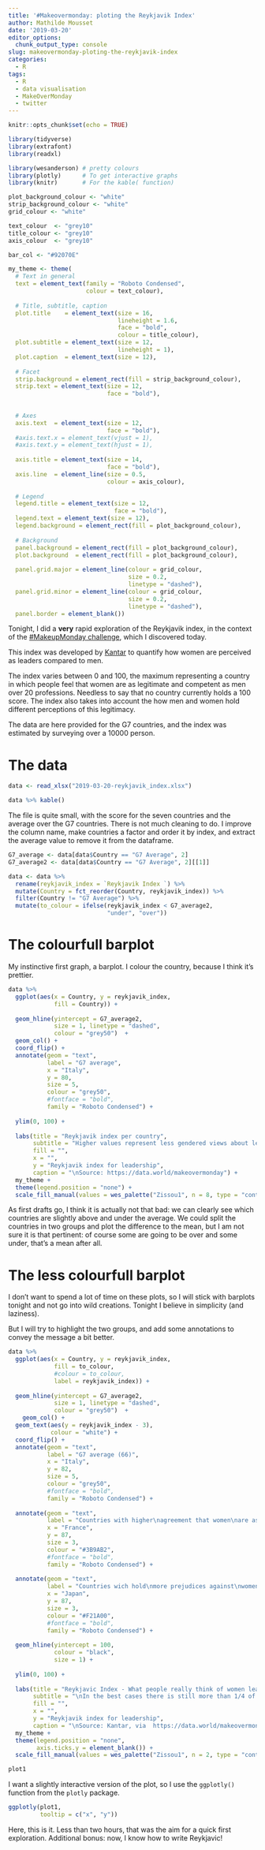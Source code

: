```yaml
---
title: '#Makeovermonday: ploting the Reykjavik Index'
author: Mathilde Mousset
date: '2019-03-20'
editor_options: 
  chunk_output_type: console
slug: makeovermonday-ploting-the-reykjavik-index
categories:
  - R
tags:
  - R
  - data visualisation
  - MakeOverMonday
  - twitter
---
```


```r
knitr::opts_chunk$set(echo = TRUE)

library(tidyverse)
library(extrafont)
library(readxl)

library(wesanderson) # pretty colours
library(plotly)      # To get interactive graphs
library(knitr)       # For the kable( function)
```

```r

plot_background_colour <- "white"
strip_background_colour <- "white"
grid_colour <- "white"

text_colour  <- "grey10"
title_colour <- "grey10"
axis_colour  <- "grey10"

bar_col <- "#92070E"

my_theme <- theme(
  # Text in general
  text = element_text(family = "Roboto Condensed",
                      colour = text_colour),
  
  # Title, subtitle, caption
  plot.title    = element_text(size = 16,
                               lineheight = 1.6,
                               face = "bold",
                               colour = title_colour),
  plot.subtitle = element_text(size = 12,
                               lineheight = 1),
  plot.caption  = element_text(size = 12),
  
  # Facet
  strip.background = element_rect(fill = strip_background_colour),
  strip.text = element_text(size = 12,
                            face = "bold"),
  
  
  # Axes
  axis.text  = element_text(size = 12,
                            face = "bold"),
  #axis.text.x = element_text(vjust = 1),
  #axis.text.y = element_text(hjust = 1),
  
  axis.title = element_text(size = 14,
                            face = "bold"),
  axis.line  = element_line(size = 0.5,
                            colour = axis_colour),
  
  # Legend
  legend.title = element_text(size = 12, 
                              face = "bold"), 
  legend.text = element_text(size = 12),
  legend.background = element_rect(fill = plot_background_colour),
  
  # Background
  panel.background = element_rect(fill = plot_background_colour),
  plot.background  = element_rect(fill = plot_background_colour),
  
  panel.grid.major = element_line(colour = grid_colour,
                                  size = 0.2,
                                  linetype = "dashed"),
  panel.grid.minor = element_line(colour = grid_colour, 
                                  size = 0.2, 
                                  linetype = "dashed"),
  panel.border = element_blank())

```

Tonight, I did a **very** rapid exploration of the Reykjavik index, in the context of the [#MakeupMonday challenge]("http://www.makeovermonday.co.uk/"), which I discovered today. 

This index was developed by [Kantar]("http://www.kantar.com/public/news-events/news/kantar-wpl-reykjavik-index-for-leadership") to quantify how women are perceived as leaders compared to men. 

The index varies between 0 and 100, the maximum representing a country in which people feel that women are as legitimate and competent as men over 20 professions. Needless to say that no country currently holds a 100 score. The index also takes into account the how men and women hold different perceptions of this legitimacy.

The data are here provided for the G7 countries, and the index was estimated by surveying over a 10000 person.


# The data

```r
data <- read_xlsx("2019-03-20-reykjavik_index.xlsx")
```


```r
data %>% kable()
```

The file is quite small, with the score for the seven countries and the average over the G7 countries. There is not much cleaning to do. I improve the column name, make countries a factor and order it by index, and extract the average value to remove it from the dataframe.

```r
G7_average <- data[data$Country == "G7 Average", 2]
G7_average2 <- data[data$Country == "G7 Average", 2][[1]]

data <- data %>% 
  rename(reykjavik_index = `Reykjavik Index `) %>% 
  mutate(Country = fct_reorder(Country, reykjavik_index)) %>% 
  filter(Country != "G7 Average") %>% 
  mutate(to_colour = ifelse(reykjavik_index < G7_average2,
                            "under", "over"))
```


# The colourfull barplot

My instinctive first graph, a barplot. I colour the country, because I think it's prettier.

```r
data %>% 
  ggplot(aes(x = Country, y = reykjavik_index,
             fill = Country)) +
  
  geom_hline(yintercept = G7_average2,
             size = 1, linetype = "dashed", 
             colour = "grey50")  +
  geom_col() +
  coord_flip() +
  annotate(geom = "text",
           label = "G7 average",
           x = "Italy",
           y = 80,
           size = 5,
           colour = "grey50",
           #fontface = "bold",
           family = "Roboto Condensed") +
  
  ylim(0, 100) +
  
  labs(title = "Reykjavik index per country",
       subtitle = "Higher values represent less gendered views about leadership",
       fill = "",
       x = "",
       y = "Reykjavik index for leadership",
       caption = "\nSource: https://data.world/makeovermonday") +
  my_theme +
  theme(legend.position = "none") +
  scale_fill_manual(values = wes_palette("Zissou1", n = 8, type = "continuous"))
```

As first drafts go, I think it is actually not that bad: we can clearly see which countries are slightly above and under the average. We could split the countries in two groups and plot the difference to the mean, but I am not sure it is that pertinent: of course some are going to be over and some under, that's a mean after all.

# The less colourfull barplot

I don't want to spend a lot of time on these plots, so I will stick with barplots tonight and not go into wild creations. Tonight I believe in simplicity (and laziness).

But I will try to highlight the two groups, and add some annotations to convey the message a bit better.

```r
data %>% 
  ggplot(aes(x = Country, y = reykjavik_index,
             fill = to_colour,
             #colour = to_colour,
             label = reykjavik_index)) +
  
  geom_hline(yintercept = G7_average2,
             size = 1, linetype = "dashed", 
             colour = "grey50")  +
    geom_col() +
  geom_text(aes(y = reykjavik_index - 3),
            colour = "white") +
  coord_flip() +
  annotate(geom = "text",
           label = "G7 average (66)",
           x = "Italy",
           y = 82,
           size = 5,
           colour = "grey50",
           #fontface = "bold",
           family = "Roboto Condensed") +
  
  annotate(geom = "text",
           label = "Countries with higher\nagreement that women\nare as suitable as men\nat leadership positions",
           x = "France",
           y = 87,
           size = 3,
           colour = "#3B9AB2",
           #fontface = "bold",
           family = "Roboto Condensed") +
  
  annotate(geom = "text",
           label = "Countries wich hold\nmore prejudices against\nwomen leaders",
           x = "Japan",
           y = 87,
           size = 3,
           colour = "#F21A00",
           #fontface = "bold",
           family = "Roboto Condensed") +
  
  geom_hline(yintercept = 100,
             colour = "black",
             size = 1) +
  
  ylim(0, 100) +
  
  labs(title = "Reykjavic Index - What people really think of women leaders",
       subtitle = "\nIn the best cases there is still more than 1/4 of the road to travel to reach\nequal confidence in men and women abilities to lead\n",
       fill = "",
       x = "",
       y = "Reykjavik index for leadership",
       caption = "\nSource: Kantar, via  https://data.world/makeovermonday") +
  my_theme +
  theme(legend.position = "none",
        axis.ticks.y = element_blank()) +
  scale_fill_manual(values = wes_palette("Zissou1", n = 2, type = "continuous")) -> plot1

plot1
```


I want a slightly interactive version of the plot, so I use the `ggplotly()` function from the `plotly` package.  

```r
ggplotly(plot1,
         tooltip = c("x", "y"))
```

Here, this is it. Less than two hours, that was the aim for a quick first exploration. Additional bonus: now, I know how to write Reykjavic!

